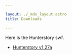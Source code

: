 ---

layout: ./_mdx_layout.astro
title: Downloads

---

Here is the Hunterstory swf.
 * <a href="HunterStory127[1].swf">Hunterstory v1.27a</a>